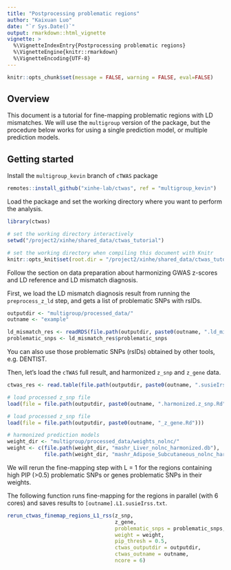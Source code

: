 ```yaml
---
title: "Postprocessing problematic regions"
author: "Kaixuan Luo"
date: "`r Sys.Date()`"
output: rmarkdown::html_vignette
vignette: >
  %\VignetteIndexEntry{Postprocessing problematic regions}
  %\VignetteEngine{knitr::rmarkdown}
  %\VignetteEncoding{UTF-8}
---
```


```r
knitr::opts_chunk$set(message = FALSE, warning = FALSE, eval=FALSE)
```

## Overview

This document is a tutorial for fine-mapping problematic regions with LD mismatches. 
We will use the `multigroup` version of the package, but the procedure below works for 
using a single prediction model, or multiple prediction models.

## Getting started

Install the `multigroup_kevin` branch of `cTWAS` package

```r
remotes::install_github("xinhe-lab/ctwas", ref = "multigroup_kevin")
```

Load the package and set the working directory where you want to perform the analysis.

```r
library(ctwas)
```

```r
# set the working directory interactively
setwd("/project2/xinhe/shared_data/ctwas_tutorial")

# set the working directory when compiling this document with Knitr
knitr::opts_knit$set(root.dir = "/project2/xinhe/shared_data/ctwas_tutorial")
```

Follow the section on data preparation about harmonizing GWAS z-scores and LD reference 
and LD mismatch diagnosis. 

First, we load the LD mismatch diagnosis result from running the `preprocess_z_ld` step, 
and gets a list of problematic SNPs with rsIDs.

```r
outputdir <- "multigroup/processed_data/"
outname <- "example"

ld_mismatch_res <- readRDS(file.path(outputdir, paste0(outname, ".ld_mismatch_res.RDS")))
problematic_snps <- ld_mismatch_res$problematic_snps
```

You can also use those problematic SNPs (rsIDs) obtained by other tools, e.g. DENTIST.

Then, let's load the `cTWAS` full result, and harmonized `z_snp` and `z_gene` data.

```r
ctwas_res <- read.table(file.path(outputdir, paste0(outname, ".susieIrss.txt")), header=T)

# load processed z_snp file
load(file = file.path(outputdir, paste0(outname, ".harmonized.z_snp.Rd")))

# load processed z_snp file
load(file = file.path(outputdir, paste0(outname, "_z_gene.Rd")))

# harmonized prediction models
weight_dir <- "multigroup/processed_data/weights_nolnc/"
weight <- c(file.path(weight_dir, "mashr_Liver_nolnc_harmonized.db"), 
            file.path(weight_dir, "mashr_Adipose_Subcutaneous_nolnc_harmonized.db"))
```

We will rerun the fine-mapping step with L = 1 for the regions containing high PIP (>0.5) 
problematic SNPs or genes problematic SNPs in their weights. 

The following function runs fine-mapping for the regions in parallel (with 6 cores) 
and saves results to `[outname].L1.susieIrss.txt`.

```r
rerun_ctwas_finemap_regions_L1_rss(z_snp,
                                   z_gene,
                                   problematic_snps = problematic_snps,
                                   weight = weight,
                                   pip_thresh = 0.5,
                                   ctwas_outputdir = outputdir,
                                   ctwas_outname = outname,
                                   ncore = 6)
```



